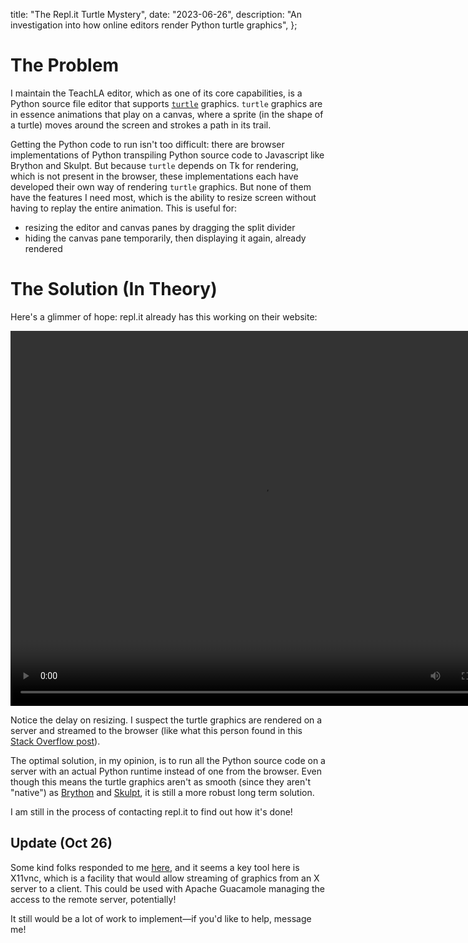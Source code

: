   title: "The Repl.it Turtle Mystery",
  date: "2023-06-26",
  description:
    "An investigation into how online editors render Python turtle graphics",
};

# The Problem

I maintain the TeachLA editor, which as one of its core capabilities, is a
Python source file editor that supports
[`turtle`](https://docs.python.org/3/library/turtle.html) graphics. `turtle`
graphics are in essence animations that play on a canvas, where a sprite (in
the shape of a turtle) moves around the screen and strokes a path in
its trail.

Getting the Python code to run isn't too difficult: there are browser
implementations of Python transpiling Python source code to Javascript
like Brython and Skulpt. But because `turtle` depends on Tk for rendering, which
is not present in the browser, these implementations each have developed their
own way of rendering `turtle` graphics. But none of them have the features I need
most, which is the ability to resize screen without having to replay the entire
animation. This is useful for:

- resizing the editor and canvas panes by dragging the split divider
- hiding the canvas pane temporarily, then displaying it again, already rendered

# The Solution (In Theory)

Here's a glimmer of hope: repl.it already has this working on their website:

<video controls="controls" width="800" height="600" name="Video Name">
  <source src="/replit-turtle-demo.mp4" type="video/mp4" />
</video>

Notice the delay on resizing. I suspect the turtle graphics are rendered on a
server and streamed to the browser (like what this person found in this [Stack
Overflow
post](https://stackoverflow.com/questions/69727316/how-to-execute-code-in-server-from-browser)).

The optimal solution, in my opinion, is to run all the Python source code on a server with
an actual Python runtime instead of one from the browser. Even though this means the turtle
graphics aren't as smooth (since they aren't "native") as
[Brython](https://brython.info/gallery/turtle.html) and
[Skulpt](https://www.pythonsandbox.com/turtle), it is still a more robust long term solution.

I am still in the process of contacting repl.it to find out how it's done!

## Update (Oct 26)

Some kind folks responded to me [here](https://ask.replit.com/t/understanding-how-turtle-works/77877/2?u=overscore),
and it seems a key tool here is X11vnc, which is a facility that would
allow streaming of graphics from an X server to a client. This
could be used with Apache Guacamole managing the access to the remote server, potentially!

It still would be a lot of work to implement—if you'd like to help, message me!
